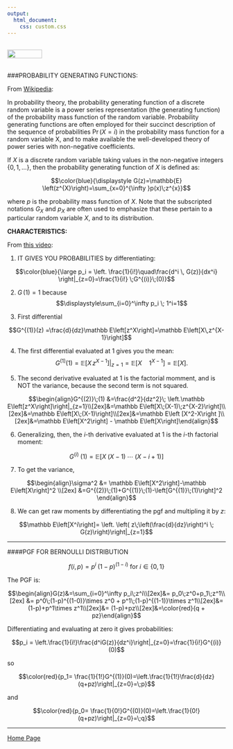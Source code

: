```yaml
---
output: 
  html_document:
    css: custom.css
---
```


<br>
<a href="http://rinterested.github.io/statistics/index.html">
<img HEIGHT="20" WIDTH="80" src="https://cloud.githubusercontent.com/assets/9312897/10556783/a27a26fa-745c-11e5-9b1a-2d5bd737387a.PNG"></a>
<br><br>


###PROBABILITY GENERATING FUNCTIONS:

From [Wikipedia](https://en.wikipedia.org/wiki/Probability-generating_function):

In probability theory, the probability generating function of a discrete random variable is a power series representation (the generating function) of the probability mass function of the random variable. Probability generating functions are often employed for their succinct description of the sequence of probabilities $\Pr(X = i)$ in the probability mass function for a random variable X, and to make available the well-developed theory of power series with non-negative coefficients.


If $X$ is a discrete random variable taking values in the non-negative integers $\{0,1, \dots\}$, then the probability generating function of $X$ is defined as:

$$\color{blue}{\displaystyle G(z)=\mathbb{E} \left(z^{X}\right)=\sum_{x=0}^{\infty }p(x)\;z^{x}}$$

where $p$ is the probability mass function of $X$. Note that the subscripted notations $G_X$ and $p_X$ are often used to emphasize that these pertain to a particular random variable $X$, and to its distribution.

**CHARACTERISTICS:**

From [this video](https://youtu.be/T1Q1v5wLJNo?list=PL87AE7DAE546FCD8E):

1. IT GIVES YOU PROBABILITIES by differentiating:

$$\color{blue}{\large p_i = \left. \frac{1}{i!}\quad\frac{d^i \, G(z)}{dx^i} \right|_{z=0}=\frac{1}{i!} \;G^{(i)}\;(0)}$$

2. $G\,(1)=1$ because 
$$\displaystyle\sum_{i=0}^\infty p_i \; 1^i=1$$

3. First differential 

$$G^{(1)}(z) =\frac{d}{dz}\mathbb E\left[z^X\right]=\mathbb E\left[X\,z^{X-1}\right]$$

4. The first differential evaluated at $1$ gives you the mean: 
$$G^{(1)}(1) =\left.\mathbb E\left[X\,z^{X-1}\right]\right|_{z=1}=\mathbb E\left[X\quad1^{X-1}\right]= \mathbb E[X].$$

5. The second derivative evaluated at $1$ is the factorial momment, and is NOT the variance, because the second term is not squared.

$$\begin{align}G^{(2)}\;(1) &=\frac{d^2}{dz^2}\; \left.\mathbb E\left[z^X\right]\right|_{z=1}\\[2ex]&=\mathbb E\left[X\;(X-1)\;z^{X-2}\right]\\[2ex]&=\mathbb E\left[X\;(X-1)\right]\\[2ex]&=\mathbb E\left [X^2-X\right ]\\[2ex]&=\mathbb E\left[X^2\right] - \mathbb E\left[X\right]\end{align}$$

6. Generalizing, then, the $i$-th derivative evaluated at $1$ is the $i$-th factorial moment:

$$G^{(i)}\;(1)= \mathbb E\left[X\;(X-1)\;\cdots\;(X-i+1)\right]$$ 

7. To get the variance, 

$$\begin{align}\sigma^2 &= \mathbb E\left[X^2\right]-\mathbb E\left[X\right]^2 \\[2ex] &=G^{(2)}\;(1)+G^{(1)}\;(1)-\left[G^{(1)}\;(1)\right]^2
\end{align}$$

8. We can get raw moments by differentiating the pgf and multipling it by $z$: 

$$\mathbb E\left[X^i\right]=  \left. \left( z\;\left(\frac{d}{dz}\right)^i \; G(z)\right)\right|_{z=1}$$

---

####PGF FOR BERNOULLI DISTRIBUTION

$$f(i,p)= p^i\;(1-p)^{(1-i)} \text{  for  }i\in \{0,1\}$$

The PGF is:

$$\begin{align}G(z)&=\sum_{i=0}^\infty p_i\;z^i\\[2ex]&= p_0\;z^0+p_1\;z^1\\[2ex] &= p^0\;(1-p)^{(1-0)}\times z^0 + p^1\;(1-p)^{(1-1)}\times z^1\\[2ex]&= (1-p)+p^1\times z^1\\[2ex]&= (1-p)+pz\\[2ex]&=\color{red}{q + pz}\end{align}$$

Differentiating and evaluating at zero it gives probabilities:

$$p_i = \left.\frac{1}{i!}\frac{d^iG(z)}{dz^i}\right|_{z=0}=\frac{1}{i!}G^{(i)}(0)$$

so

$$\color{red}{p_1= \frac{1}{1!}G^{(1)}(0)=\left.\frac{1}{1!}\frac{d}{dz}(q+pz)\right|_{z=0}=\;p}$$

and

$$\color{red}{p_0= \frac{1}{0!}G^{(0)}(0)=\left.\frac{1}{0!}(q+pz)\right|_{z=0}=\;q}$$


---

<a href="http://rinterested.github.io/statistics/index.html">Home Page</a>
